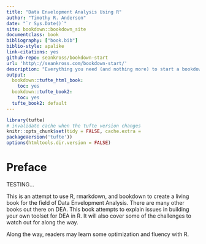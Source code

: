 ```yaml
--- 
title: "Data Envelopment Analysis Using R"
author: "Timothy R. Anderson"
date: "`r Sys.Date()`"
site: bookdown::bookdown_site
documentclass: book
bibliography: ["book.bib"]
biblio-style: apalike
link-citations: yes
github-repo: seankross/bookdown-start
url: 'http\://seankross.com/bookdown-start/'
description: "Everything you need (and nothing more) to start a bookdown book."
output:
  bookdown::tufte_html_book:
    toc: yes
  bookdown::tufte_book2:
    toc: yes
  tufte_book2: default     
---
```


```r
library(tufte)
# invalidate cache when the tufte version changes
knitr::opts_chunk$set(tidy = FALSE, cache.extra = 
packageVersion('tufte'))
options(htmltools.dir.version = FALSE)
```

# Preface {-}

TESTING...

This is an attempt to use R, rmarkdown, and bookdown to create a living book for the field of Data Envelopment Analysis.  There are many other books out there on DEA.  This book attempts to explain issues in building your own toolset for DEA in R.  It will also cover some of the challenges to watch out for along the way.

Along the way, readers may learn some optimization and fluency with R.  
